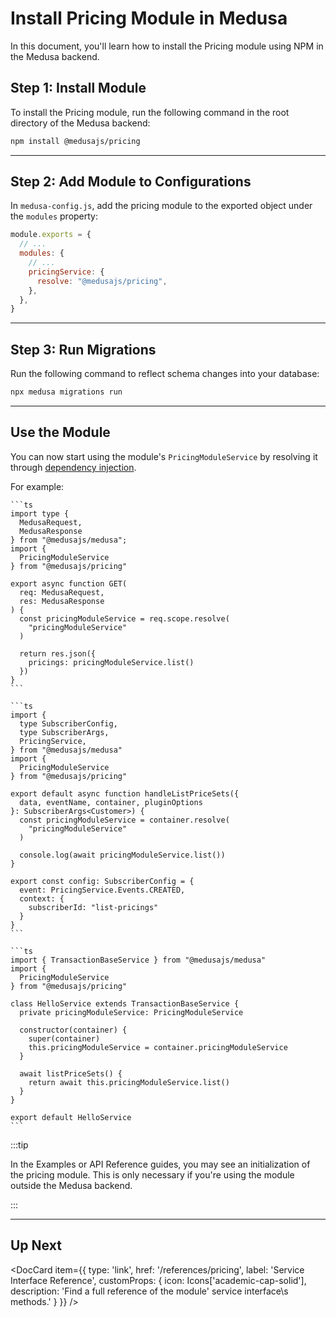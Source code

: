 
# Install Pricing Module in Medusa

In this document, you'll learn how to install the Pricing module using NPM in the Medusa backend.

## Step 1: Install Module

To install the Pricing module, run the following command in the root directory of the Medusa backend:

```bash npm2yarn
npm install @medusajs/pricing
```

---

## Step 2: Add Module to Configurations

In `medusa-config.js`, add the pricing module to the exported object under the `modules` property:

```js title=medusa-config.js
module.exports = {
  // ...
  modules: {
    // ...
    pricingService: {
      resolve: "@medusajs/pricing",
    },
  },
}
```

---

## Step 3: Run Migrations

Run the following command to reflect schema changes into your database:

```bash
npx medusa migrations run
```

---

## Use the Module

You can now start using the module's `PricingModuleService` by resolving it through [dependency injection](../../development/fundamentals/dependency-injection.md).

For example:

<Tabs groupId="resource-type" isCodeTabs={true}>
  <TabItem value="api-route" label="API Route" attributes={{
    title: "src/api/store/custom/route.ts"
  }} default>

    ```ts
    import type { 
      MedusaRequest, 
      MedusaResponse
    } from "@medusajs/medusa";
    import { 
      PricingModuleService
    } from "@medusajs/pricing"

    export async function GET(
      req: MedusaRequest, 
      res: MedusaResponse
    ) {
      const pricingModuleService = req.scope.resolve(
        "pricingModuleService"
      )

      return res.json({
        pricings: pricingModuleService.list()
      })
    }
    ```

  </TabItem>
  <TabItem value="subscribers" label="Subscribers" attributes={{
    title: "src/subscribers/create-customer.ts"
  }}>

    ```ts
    import { 
      type SubscriberConfig, 
      type SubscriberArgs,
      PricingService,
    } from "@medusajs/medusa"
    import { 
      PricingModuleService
    } from "@medusajs/pricing"

    export default async function handleListPriceSets({ 
      data, eventName, container, pluginOptions 
    }: SubscriberArgs<Customer>) {
      const pricingModuleService = container.resolve(
        "pricingModuleService"
      )

      console.log(await pricingModuleService.list())
    }

    export const config: SubscriberConfig = {
      event: PricingService.Events.CREATED,
      context: {
        subscriberId: "list-pricings"
      }
    }
    ```

  </TabItem>
  <TabItem value="service" label="Service" attributes={{
    title: "src/service/hello.ts"
  }}>

    ```ts
    import { TransactionBaseService } from "@medusajs/medusa"
    import { 
      PricingModuleService
    } from "@medusajs/pricing"

    class HelloService extends TransactionBaseService {
      private pricingModuleService: PricingModuleService

      constructor(container) {
        super(container)
        this.pricingModuleService = container.pricingModuleService
      }

      await listPriceSets() {
        return await this.pricingModuleService.list()
      }
    }

    export default HelloService
    ```

  </TabItem>
</Tabs>

:::tip

In the Examples or API Reference guides, you may see an initialization of the pricing module. This is only necessary if you're using the module outside the Medusa backend.

:::

---

## Up Next

<DocCard item={{
    type: 'link',
    href: '/references/pricing',
    label: 'Service Interface Reference',
    customProps: {
      icon: Icons['academic-cap-solid'],
      description: 'Find a full reference of the module\' service interface\s methods.'
    }
  }}
/>